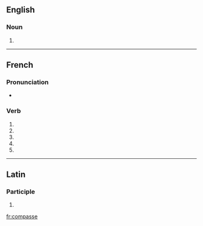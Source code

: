 {{also|compassé}}
==English==

===Noun===
{{en-noun}}

# {{obsolete spelling of|compass|lang=en}}

----

==French==

===Pronunciation===
* {{homophones|lang=fr|compassent|compasses}}

===Verb===
{{fr-verb-form}}

# {{inflection of|compasser||1|s|pres|indc|lang=fr}}
# {{inflection of|compasser||3|s|pres|indc|lang=fr}}
# {{inflection of|compasser||1|s|pres|subj|lang=fr}}
# {{inflection of|compasser||1|s|pres|subj|lang=fr}}
# {{inflection of|compasser||2|s|impr|lang=fr}}

----

==Latin==

===Participle===
{{la-part-form|compasse}}

# {{inflection of|compassus||voc|m|s|lang=la}}

[[fr:compasse]]